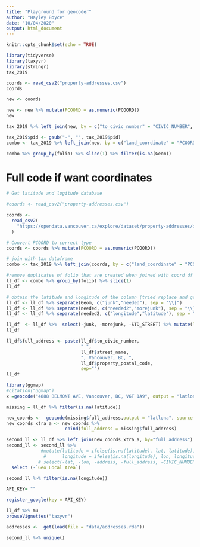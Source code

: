 ```yaml
---
title: "Playground for geocoder"
author: "Hayley Boyce"
date: "10/04/2020"
output: html_document
---
```


```r
knitr::opts_chunk$set(echo = TRUE)
```

```r
library(tidyverse)
library(taxyvr)
library(stringr)
tax_2019
```

```r
coords <- read_csv2("property-addresses.csv")
coords
```

```r
new <- coords

new <- new %>% mutate(PCOORD = as.numeric(PCOORD))
new
```

```r
tax_2019 %>% left_join(new, by = c("to_civic_number" = "CIVIC_NUMBER", "street_name" = "street_name") )
```

```r
tax_2019$pid <- gsub("-", "", tax_2019$pid)
combo <- tax_2019 %>% left_join(new, by = c("land_coordinate" = "PCOORD") )

```

```r
combo %>% group_by(folio) %>% slice(1) %>% filter(is.na(Geom))
```


# Full code if want coordinates 

```r

# Get latitude and logitude database

#coords <- read_csv2("property-addresses.csv")

coords <-
  read_csv2(
    "https://opendata.vancouver.ca/explore/dataset/property-addresses/download/?format=csv&timezone=America/Los_Angeles&lang=en&use_labels_for_header=true&csv_separator=%3B"
  )

# Convert PCOORD to correct type 
coords <- coords %>% mutate(PCOORD = as.numeric(PCOORD))

# join with tax dataframe 
combo <- tax_2019 %>% left_join(coords, by = c("land_coordinate" = "PCOORD") )

#remove duplicates of folio that are created when joined with coord df
ll_df <- combo %>% group_by(folio) %>% slice(1) 
ll_df
```



```r

# obtain the latitude and longitude of the column (tried replace and gsub without success)
ll_df <- ll_df %>% separate(Geom, c("junk","needed"), sep = "\\[") 
ll_df <- ll_df %>% separate(needed, c("needed2","morejunk"), sep = "\\]") 
ll_df <- ll_df %>% separate(needed2, c("longitude","latitude"), sep = "\\,")

ll_df  <- ll_df %>%  select(-junk, -morejunk, -STD_STREET) %>% mutate(longitude = as.numeric(longitude), latitude = as.numeric(latitude))
ll_df
```



```r
ll_df$full_address <- paste(ll_df$to_civic_number, 
                            " ",
                            ll_df$street_name,
                            ", Vancouver, BC, ",
                            ll_df$property_postal_code,
                            sep="")
ll_df
```

```R
library(ggmap)
#citation("ggmap")
x =geocode("4888 BELMONT AVE, Vancouver, BC, V6T 1A9", output = "latlona", source = "google")
```

```r
missing = ll_df %>% filter(is.na(latitude))
```



```r
new_coords <-  geocode(missing$full_address,output = "latlona", source = "google")
new_coords_xtra_a <- new_coords %>%
                      cbind(full_address = missing$full_address)
```




```r
second_ll <- ll_df %>% left_join(new_coords_xtra_a, by="full_address")
second_ll <- second_ll %>% 
             #mutate(latitude = ifelse(is.na(latitude), lat, latitude),
              #      longitude = ifelse(is.na(longitude), lon, longitude)) %>% 
            # select(-lat, -lon, -address, -full_address, -CIVIC_NUMBER, -P_PARCEL_ID, -SITE_ID) %>%
  select (-`Geo Local Area`)

second_ll %>% filter(is.na(longitude))
```



```r
API_KEY= ""

register_google(key = API_KEY)
```

```r
ll_df %>% mu
browseVignettes("taxyvr")
```

```R
addresses <-  get(load(file = "data/addresses.rda"))
```


```r
second_ll %>% unique()
```

